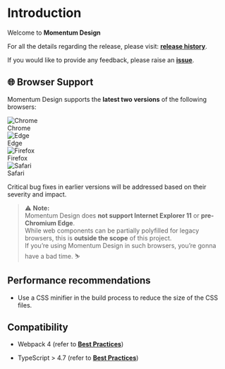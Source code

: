 # Introduction

Welcome to **Momentum Design**

For all the details regarding the release, please visit:
[**release history**](https://github.com/momentum-design/momentum-design/releases).

If you would like to provide any feedback, please raise an
[**issue**](https://github.com/momentum-design/momentum-design/issues).

## 🌐 Browser Support

Momentum Design supports the **latest two versions** of the following browsers:

<div style={{display: "flex", gap: "1rem", alignItems: "center", margin: "1.5rem 0", flexWrap: "wrap"}}>
  <div style={{textAlign: "center"}}>
    <img src="https://raw.githubusercontent.com/alrra/browser-logos/main/src/chrome/chrome_48x48.png" alt="Chrome" style={{width: "48px", height: "48px"}} />
    <div style={{marginTop: "0.25rem", fontSize: "0.875rem", fontWeight: "600"}}>Chrome</div>
  </div>
  <div style={{textAlign: "center"}}>
    <img src="https://raw.githubusercontent.com/alrra/browser-logos/main/src/edge/edge_48x48.png" alt="Edge" style={{width: "48px", height: "48px"}} />
    <div style={{marginTop: "0.25rem", fontSize: "0.875rem", fontWeight: "600"}}>Edge</div>
  </div>
  <div style={{textAlign: "center"}}>
    <img src="https://raw.githubusercontent.com/alrra/browser-logos/main/src/firefox/firefox_48x48.png" alt="Firefox" style={{width: "48px", height: "48px"}} />
    <div style={{marginTop: "0.25rem", fontSize: "0.875rem", fontWeight: "600"}}>Firefox</div>
  </div>
  <div style={{textAlign: "center"}}>
    <img src="https://raw.githubusercontent.com/alrra/browser-logos/main/src/safari/safari_48x48.png" alt="Safari" style={{width: "48px", height: "48px"}} />
    <div style={{marginTop: "0.25rem", fontSize: "0.875rem", fontWeight: "600"}}>Safari</div>
  </div>
</div>

Critical bug fixes in earlier versions will be addressed based on their severity and impact.

> ⚠️ **Note:**  
> Momentum Design does **not support Internet Explorer 11** or **pre-Chromium Edge**.  
> While web components can be partially polyfilled for legacy browsers, this is **outside the scope** of this project.  
> If you’re using Momentum Design in such browsers, you’re gonna have a bad time. ⛷


## Performance recommendations

- Use a CSS minifier in the build process to reduce the size of the CSS files.

## Compatibility

- Webpack 4 (refer to
  [**Best Practices**](https://lit.dev/docs/releases/upgrade/#using-lit-3-with-webpack-4))

- TypeScript > 4.7 (refer to
  [**Best Practices**](https://stackoverflow.com/a/70020984))
